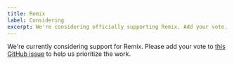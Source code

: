 ```yaml
---
title: Remix
label: Considering
excerpt: We're considering officially supporting Remix. Add your vote.
---
```


We're currently considering support for Remix. Please add your vote to [this GitHub issue](https://github.com/wesbitty/wesjetpkg/issues/169) to help us prioritize the work.
